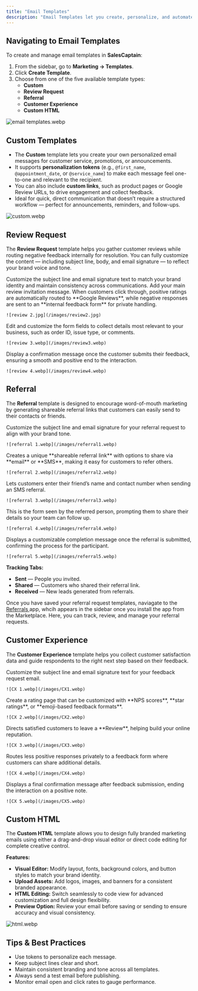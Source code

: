 ```yaml
---
title: "Email Templates"
description: "Email Templates let you create, personalize, and automate marketing, design, and feedback emails directly from your dashboard. Whether you’re sending referral invitations, promotional campaigns, or review requests, you can build professional, on-brand messages without any coding or external tools."
---
```


## **Navigating to Email Templates**

To create and manage email templates in **SalesCaptain**:

1. From the sidebar, go to **Marketing → Templates**.
2. Click **Create Template**.
3. Choose from one of the five available template types:
   - **Custom**
   - **Review Request**
   - **Referral**
   - **Customer Experience**
   - **Custom HTML**

![email templates.webp](/images/emailtemplates.webp)

## Custom Templates

- The **Custom** template lets you create your own personalized email messages for customer service, promotions, or announcements.
- It supports **personalization tokens** (e.g., `@first_name`, `@appointment_date`, or `@service_name`) to make each message feel one-to-one and relevant to the recipient.
- You can also include **custom links**, such as product pages or Google Review URLs, to drive engagement and collect feedback.
- Ideal for quick, direct communication that doesn’t require a structured workflow — perfect for announcements, reminders, and follow-ups.

![custom.webp](/images/custom.webp)

## **Review Request**

The **Review Request** template helps you gather customer reviews while routing negative feedback internally for resolution. You can fully customize the content — including subject line, body, and email signature — to reflect your brand voice and tone.

<Steps>
  <Step title="General">
    Customize the subject line and email signature text to match your brand identity and maintain consistency across communications.
  </Step>
  <Step title="Review Request">
    Add your main review invitation message. When customers click through, positive ratings are automatically routed to **Google Reviews**, while negative responses are sent to an **internal feedback form** for private handling.

    ![review 2.jpg](/images/review2.jpg)
  </Step>
  <Step title="Feedback Form">
    Edit and customize the form fields to collect details most relevant to your business, such as order ID, issue type, or comments.

    ![review 3.webp](/images/review3.webp)
  </Step>
  <Step title="Thank You Page">
    Display a confirmation message once the customer submits their feedback, ensuring a smooth and positive end to the interaction.

    ![review 4.webp](/images/review4.webp)
  </Step>
</Steps>

## **Referral**

The **Referral** template is designed to encourage word-of-mouth marketing by generating shareable referral links that customers can easily send to their contacts or friends.

<Steps>
  <Step title="General ">
    Customize the subject line and email signature for your referral request to align with your brand tone.

    ![referral 1.webp](/images/referral1.webp)
  </Step>
  <Step title="Referral Page ">
    Creates a unique **shareable referral link** with options to share via **email** or **SMS**, making it easy for customers to refer others.

    ![referral 2.webp](/images/referral2.webp)
  </Step>
  <Step title="Text Referral Message">
    Lets customers enter their friend’s name and contact number when sending an SMS referral.

    ![referral 3.webp](/images/referral3.webp)
  </Step>
  <Step title="Referral Form">
    This is the form seen by the referred person, prompting them to share their details so your team can follow up.

    ![referral 4.webp](/images/referral4.webp)
  </Step>
  <Step title="Thank You Page">
    Displays a customizable completion message once the referral is submitted, confirming the process for the participant.

    ![referral 5.webp](/images/referral5.webp)
  </Step>
</Steps>

**Tracking Tabs:**

- **Sent** — People you invited.
- **Shared** — Customers who shared their referral link.
- **Received** — New leads generated from referrals.

Once you have saved your referral request templates, naviagate to the <u>Referrals </u>app, whcih appears in the sidebar once you install the app from the Marketplace. Here, you can track, review, and manage your referral requests. 

## **Customer Experience**

The **Customer Experience** template helps you collect customer satisfaction data and guide respondents to the right next step based on their feedback.

<Steps>
  <Step title="General ">
    Customize the subject line and email signature text for your feedback request email.

    ![CX 1.webp](/images/CX1.webp)
  </Step>
  <Step title="CX Rating Page">
    Create a rating page that can be customized with **NPS scores**, **star ratings**, or **emoji-based feedback formats**.

    ![CX 2.webp](/images/CX2.webp)
  </Step>
  <Step title="Review Request Page">
    Directs satisfied customers to leave a **Review**, helping build your online reputation.

    ![CX 3.webp](/images/CX3.webp)
  </Step>
  <Step title="Feedback Page">
    Routes less positive responses privately to a feedback form where customers can share additional details.

    ![CX 4.webp](/images/CX4.webp)
  </Step>
  <Step title="Thank You Page">
    Displays a final confirmation message after feedback submission, ending the interaction on a positive note.

    ![CX 5.webp](/images/CX5.webp)
  </Step>
</Steps>

## **Custom HTML**

The **Custom HTML** template allows you to design fully branded marketing emails using either a drag-and-drop visual editor or direct code editing for complete creative control.

**Features:**

- **Visual Editor:** Modify layout, fonts, background colors, and button styles to match your brand identity.
- **Upload Assets:** Add logos, images, and banners for a consistent branded appearance.
- **HTML Editing:** Switch seamlessly to code view for advanced customization and full design flexibility.
- **Preview Option:** Review your email before saving or sending to ensure accuracy and visual consistency.

![html.webp](/images/html.webp)

## **Tips & Best Practices**

- Use tokens to personalize each message.
- Keep subject lines clear and short.
- Maintain consistent branding and tone across all templates.
- Always send a test email before publishing.
- Monitor email open and click rates to gauge performance.